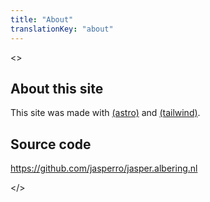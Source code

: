 ```yaml
---
title: "About"
translationKey: "about"
---
```



<>
## About this site

This site was made with
<a href="https://astro.build/"><Sprite name="astro" class="m-0 inline h-8 w-8" /> (astro)</a>
and <a href="https://tailwindcss.com/"><Sprite name="tailwind" class="m-0 inline h-8 w-8" /> (tailwind)</a>.

## Source code

https://github.com/jasperro/jasper.albering.nl

</>
